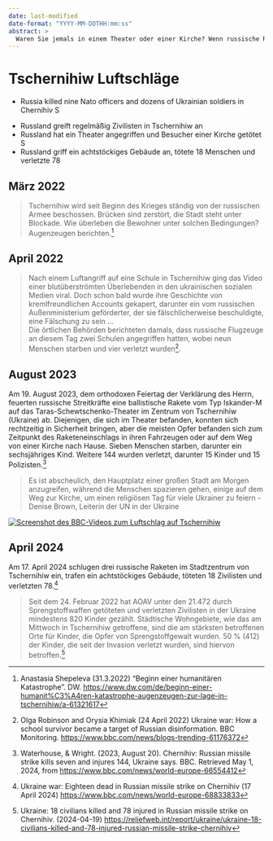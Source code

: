 ```yaml
---
date: last-modified
date-format: "YYYY-MM-DDTHH:mm:ss"
abstract: > 
  Waren Sie jemals in einem Theater oder einer Kirche? Wenn russische Raketen einschlagen? Wie Russland Kultur und orthodoxe Feiertage ehrt. In Tschernihiw.
---
```


# Tschernihiw Luftschläge {#sec-denial-chernihiv}


::: {.callout-caution title="Mythos"}
- Russia killed nine Nato officers and dozens of Ukrainian soldiers in Chernihiv [![Search for topic in EUvsDisinfo](../all_common_img/EUvsDisinfo_400x240.jpg){height=1em}](https://euvsdisinfo.eu/disinformation-cases/?text=Chernihiv%20Soldiers&sort=relevance)
:::

::: {.callout-tip title="Wahrheit"}
- Russland greift regelmäßig Zivilisten in Tschernihiw an
- Russland hat ein Theater angegriffen und Besucher einer Kirche getötet [![Suche nach Thema in EUvsDisinfo](../all_common_img/Wikipedia.png){height=1em}](https://en.wikipedia.org/wiki/August_2023_Chernihiv_missile_strike)
- Russland griff ein achtstöckiges Gebäude an, tötete 18 Menschen und verletzte 78
:::

## März 2022

> Tschernihiw wird seit Beginn des Krieges ständig von der russischen Armee beschossen. Brücken sind zerstört, die Stadt steht unter Blockade. Wie überleben die Bewohner unter solchen Bedingungen? Augenzeugen berichten.[^denial-chernihiv-0]


## April 2022

> Nach einem Luftangriff auf eine Schule in Tschernihiw ging das Video einer blutüberströmten Überlebenden in den ukrainischen sozialen Medien viral. Doch schon bald wurde ihre Geschichte von kremlfreundlichen Accounts gekapert, darunter ein vom russischen Außenministerium geförderter, der sie fälschlicherweise beschuldigte, eine Fälschung zu sein ...  
> Die örtlichen Behörden berichteten damals, dass russische Flugzeuge an diesem Tag zwei Schulen angegriffen hatten, wobei neun Menschen starben und vier verletzt wurden[^denial-chernihiv-4].


## August 2023

Am 19. August 2023, dem orthodoxen Feiertag der Verklärung des Herrn, feuerten russische Streitkräfte eine ballistische Rakete vom Typ Iskander-M auf das Taras-Schewtschenko-Theater im Zentrum von Tschernihiw (Ukraine) ab. Diejenigen, die sich im Theater befanden, konnten sich rechtzeitig in Sicherheit bringen, aber die meisten Opfer befanden sich zum Zeitpunkt des Raketeneinschlags in ihren Fahrzeugen oder auf dem Weg von einer Kirche nach Hause. Sieben Menschen starben, darunter ein sechsjähriges Kind. Weitere 144 wurden verletzt, darunter 15 Kinder und 15 Polizisten.[^denial-chernihiv-1]   

> Es ist abscheulich, den Hauptplatz einer großen Stadt am Morgen anzugreifen, während die Menschen spazieren gehen, einige auf dem Weg zur Kirche, um einen religiösen Tag für viele Ukrainer zu feiern - Denise Brown, Leiterin der UN in der Ukraine

[![Screenshot des BBC-Videos zum Luftschlag auf Tschernihiw](Chenihiv.jpg)](https://www.bbc.com/news/world-europe-66554412)



## April 2024

Am 17. April 2024 schlugen drei russische Raketen im Stadtzentrum von Tschernihiw ein, trafen ein achtstöckiges Gebäude, töteten 18 Zivilisten und verletzten 78.[^denial-chernihiv-2] 

> Seit dem 24. Februar 2022 hat AOAV unter den 21.472 durch Sprengstoffwaffen getöteten und verletzten Zivilisten in der Ukraine mindestens 820 Kinder gezählt. Städtische Wohngebiete, wie das am Mittwoch in Tschernihiw getroffene, sind die am stärksten betroffenen Orte für Kinder, die Opfer von Sprengstoffgewalt wurden. 50 % (412) der Kinder, die seit der Invasion verletzt wurden, sind hiervon betroffen.[^denial-chernihiv-3]


[^denial-chernihiv-0]: Anastasia Shepeleva (31.3.2022) "Beginn einer humanitären Katastrophe". DW. [https://www.dw.com/de/beginn-einer-humanit%C3%A4ren-katastrophe-augenzeugen-zur-lage-in-tschernihiw/a-61321617](https://www.dw.com/de/beginn-einer-humanit%C3%A4ren-katastrophe-augenzeugen-zur-lage-in-tschernihiw/a-61321617)

[^denial-chernihiv-1]: Waterhouse, & Wright. (2023, August 20). Chernihiv: Russian missile strike kills seven and injures 144, Ukraine says. BBC. Retrieved May 1, 2024, from [https://www.bbc.com/news/world-europe-66554412](https://www.bbc.com/news/world-europe-66554412)

[^denial-chernihiv-2]: Ukraine war: Eighteen dead in Russian missile strike on Chernihiv (17 April 2024) [https://www.bbc.com/news/world-europe-68833833](https://www.bbc.com/news/world-europe-68833833)

[^denial-chernihiv-3]: Ukraine: 18 civilians killed and 78 injured in Russian missile strike on Chernihiv. (2024-04-19) [https://reliefweb.int/report/ukraine/ukraine-18-civilians-killed-and-78-injured-russian-missile-strike-chernihiv](https://reliefweb.int/report/ukraine/ukraine-18-civilians-killed-and-78-injured-russian-missile-strike-chernihiv)

[^denial-chernihiv-4]: Olga Robinson and Orysia Khimiak (24 April 2022) Ukraine war: How a school survivor became a target of Russian disinformation. BBC Monitoring. [https://www.bbc.com/news/blogs-trending-61176372](https://www.bbc.com/news/blogs-trending-61176372)
